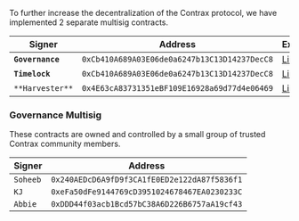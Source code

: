 To further increase the decentralization of the Contrax protocol, we have implemented 2 separate multisig contracts. 

| Signer | Address | Explorer |
| ------- | ------- | ------- |
| **`Governance`** | `0xCb410A689A03E06de0a6247b13C13D14237DecC8` | [Link](https://arbiscan.io/address/0xCb410A689A03E06de0a6247b13C13D14237DecC8#code) |
| **`Timelock`** | `0xCb410A689A03E06de0a6247b13C13D14237DecC8` | [Link](https://arbiscan.io/address/0xCb410A689A03E06de0a6247b13C13D14237DecC8#code) |
| `**Harvester**` | `0x4E63cA83731351eBF109E16928a69d77d4e06469` | [Link](https://arbiscan.io/address/0x4E63cA83731351eBF109E16928a69d77d4e06469#code) |

### Governance Multisig

These contracts are owned and controlled by a small group of trusted Contrax community members. 

| Signer | Address |
| ------- | ------- |
| `Soheeb` | `0x240AEDcD6A9fD9f3CA1fE0ED2e122dA87f5836f1` |
| `KJ` | `0xeFa50dFe9144769cD3951024678467EA0230233C` |
| `Abbie` | `0xDDD44f03acb1Bcd57bC38A6D226B6757aA19cf43` |
